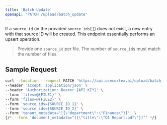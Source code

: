 ```yaml
---
title: 'Batch Update'
openapi: 'PATCH /upload/batch_update'
---
```

If a `source_id` (in the provided `source_ids[]`) does not exist, a new entry with that source ID will be created. This endpoint essentially performs an upsert operation.
> Provide one `source_id` per file. The number of `source_id`s must match the number of files.

## Sample Request

```bash
curl --location --request PATCH 'https://api.usecortex.ai/upload/batch_update?tenant_id={TENANT_ID}&sub_tenant_id={SUB_TENANT_ID}' \
--header 'accept: application/json' \
--header 'Authorization: Bearer {API_KEY}' \
--form 'files=@{FILE1}' \
--form 'files=@{FILE2}' \
--form 'source_ids={SOURCE_ID_1}' \
--form 'source_ids={SOURCE_ID_2}' \
--form 'tenant_metadata="[{\"department\":\"Finance\"}]"' \
{/* --form 'document_metadata="[{\"title\":\"Q1 Report.pdf\"}]"' */}
```

